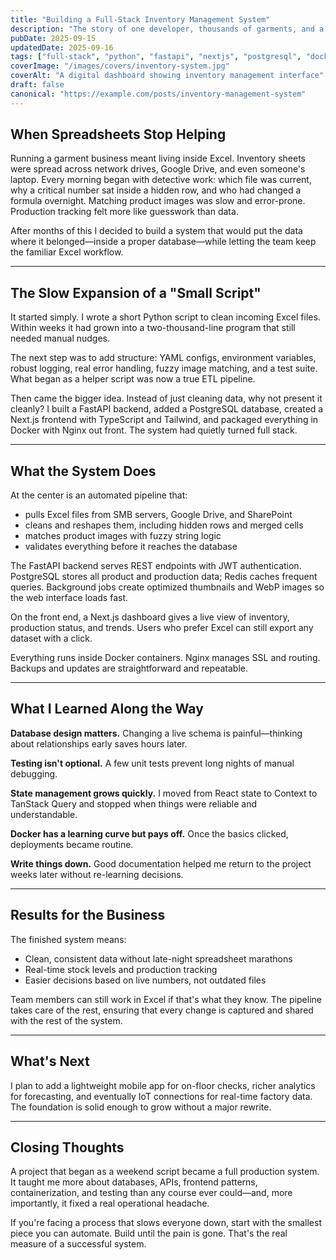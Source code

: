 ```yaml
---
title: "Building a Full-Stack Inventory Management System"
description: "The story of one developer, thousands of garments, and a mountain of spreadsheets. How a simple Python script evolved into a complete production system."
pubDate: 2025-09-15
updatedDate: 2025-09-16
tags: ["full-stack", "python", "fastapi", "nextjs", "postgresql", "docker", "business", "automation"]
coverImage: "/images/covers/inventory-system.jpg"
coverAlt: "A digital dashboard showing inventory management interface"
draft: false
canonical: "https://example.com/posts/inventory-management-system"
---
```


## When Spreadsheets Stop Helping

Running a garment business meant living inside Excel. Inventory sheets were spread across network drives, Google Drive, and even someone's laptop. Every morning began with detective work: which file was current, why a critical number sat inside a hidden row, and who had changed a formula overnight. Matching product images was slow and error-prone. Production tracking felt more like guesswork than data.

After months of this I decided to build a system that would put the data where it belonged—inside a proper database—while letting the team keep the familiar Excel workflow.

---

## The Slow Expansion of a "Small Script"

It started simply. I wrote a short Python script to clean incoming Excel files. Within weeks it had grown into a two-thousand-line program that still needed manual nudges.

The next step was to add structure: YAML configs, environment variables, robust logging, real error handling, fuzzy image matching, and a test suite. What began as a helper script was now a true ETL pipeline.

Then came the bigger idea. Instead of just cleaning data, why not present it cleanly? I built a FastAPI backend, added a PostgreSQL database, created a Next.js frontend with TypeScript and Tailwind, and packaged everything in Docker with Nginx out front. The system had quietly turned full stack.

---

## What the System Does

At the center is an automated pipeline that:

* pulls Excel files from SMB servers, Google Drive, and SharePoint
* cleans and reshapes them, including hidden rows and merged cells
* matches product images with fuzzy string logic
* validates everything before it reaches the database

The FastAPI backend serves REST endpoints with JWT authentication. PostgreSQL stores all product and production data; Redis caches frequent queries. Background jobs create optimized thumbnails and WebP images so the web interface loads fast.

On the front end, a Next.js dashboard gives a live view of inventory, production status, and trends. Users who prefer Excel can still export any dataset with a click.

Everything runs inside Docker containers. Nginx manages SSL and routing. Backups and updates are straightforward and repeatable.

---

## What I Learned Along the Way

**Database design matters.** Changing a live schema is painful—thinking about relationships early saves hours later.

**Testing isn't optional.** A few unit tests prevent long nights of manual debugging.

**State management grows quickly.** I moved from React state to Context to TanStack Query and stopped when things were reliable and understandable.

**Docker has a learning curve but pays off.** Once the basics clicked, deployments became routine.

**Write things down.** Good documentation helped me return to the project weeks later without re-learning decisions.

---

## Results for the Business

The finished system means:

* Clean, consistent data without late-night spreadsheet marathons
* Real-time stock levels and production tracking
* Easier decisions based on live numbers, not outdated files

Team members can still work in Excel if that's what they know. The pipeline takes care of the rest, ensuring that every change is captured and shared with the rest of the system.

---

## What's Next

I plan to add a lightweight mobile app for on-floor checks, richer analytics for forecasting, and eventually IoT connections for real-time factory data. The foundation is solid enough to grow without a major rewrite.

---

## Closing Thoughts

A project that began as a weekend script became a full production system. It taught me more about databases, APIs, frontend patterns, containerization, and testing than any course ever could—and, more importantly, it fixed a real operational headache.

If you're facing a process that slows everyone down, start with the smallest piece you can automate. Build until the pain is gone. That's the real measure of a successful system.
